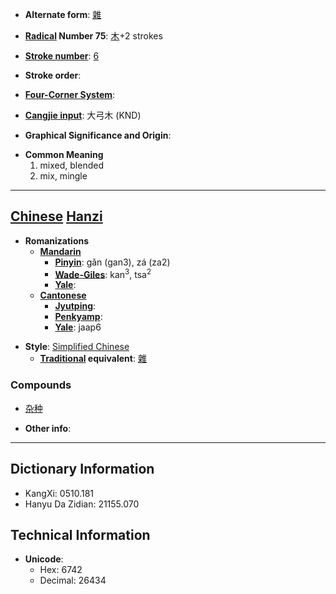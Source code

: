 * '''Alternate form''': [[雜]]

* '''[[Wiktionary:Chinese radical index| Radical]] Number 75''': [[Wiktionary:Chinese radical index 木|木]]+2 strokes

* '''[[Wiktionary:Chinese total strokes index|Stroke number]]''': [[Wiktionary:Chinese total strokes index 6|6]]

* '''Stroke order''': 

* '''[[Wiktionary:Chinese four corner index|Four-Corner System]]''': 

* '''[[Wiktionary:Chinese Cangjie index|Cangjie input]]''': 大弓木 (KND)

* '''Graphical Significance and Origin''': 

* '''Common Meaning'''
*#mixed, blended
*# mix, mingle


----

== [[Chinese]] [[Hanzi]] ==

* '''Romanizations'''
** '''[[Mandarin]]'''
*** '''[[Pinyin]]''': gǎn (gan3), zá (za2)
*** '''[[Wade-Giles]]''': kan<sup>3</sup>, tsa<sup>2</sup>
*** '''[[Yale]]''': 
** '''[[Cantonese]]'''
*** '''[[Jyutping]]''':
*** '''[[Penkyamp]]''': 
*** '''[[Yale]]''': jaap6

* '''Style''': [[Simplified Chinese]] 
** '''[[Traditional Chinese|Traditional]] equivalent''': [[雜]]

===Compounds===
*[[杂种]]

* '''Other info''': 

----

== Dictionary Information ==

* KangXi: 0510.181
* Hanyu Da Zidian: 21155.070

== Technical Information ==

* '''Unicode''':
** Hex: 6742
** Decimal: 26434